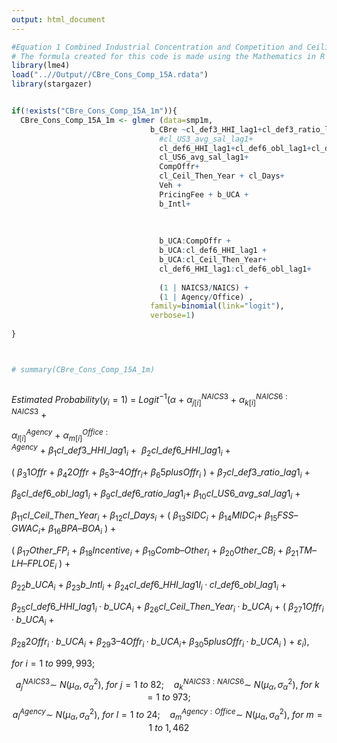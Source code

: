 ```yaml
---
output: html_document
---
```

```r
#Equation 1 Combined Industrial Concentration and Competition and Ceiling Breaches Likelihood
# The formula created for this code is made using the Mathematics in R Markdown. For more about Mathematics formatting in R Markdown, see my "Mathematics Formatting in R Markdown" file.
library(lme4)
load("..//Output//CBre_Cons_Comp_15A.rdata")
library(stargazer)


if(!exists("CBre_Cons_Comp_15A_1m")){
  CBre_Cons_Comp_15A_1m <- glmer (data=smp1m,
                               b_CBre ~cl_def3_HHI_lag1+cl_def3_ratio_lag1+#cl_def3_obl_lag1+
                                 #cl_US3_avg_sal_lag1+
                                 cl_def6_HHI_lag1+cl_def6_obl_lag1+cl_def6_ratio_lag1+
                                 cl_US6_avg_sal_lag1+
                                 CompOffr+
                                 cl_Ceil_Then_Year + cl_Days+ 
                                 Veh +
                                 PricingFee + b_UCA +
                                 b_Intl+
                                 
                                 
                                 
                                 b_UCA:CompOffr +
                                 b_UCA:cl_def6_HHI_lag1 + 
                                 b_UCA:cl_Ceil_Then_Year+
                                 cl_def6_HHI_lag1:cl_def6_obl_lag1+
                                 
                                 (1 | NAICS3/NAICS) + 
                                 (1 | Agency/Office) ,
                               family=binomial(link="logit"),
                               verbose=1)
  
}



# summary(CBre_Cons_Comp_15A_1m)
  
```

$Estimated~Probability(y_i = 1)~=~Logit^{-1}(α~+~α^{NAICS3}_{j[i]}~+~α^{NAICS6:NAICS3}_{k[i]}~+~$

$α^{Agency}_{l[i]}~+~α^{Office:Agency}_{m[i]}~+~β_{1}cl\_def3\_HHI\_lag1_{i}~+~~β_{2}cl\_def6\_HHI\_lag1_{i}~+$

$(~β_{3}1Offr~+~β_{4}2Offr~+~β_{5}3–4Offr_{i}+~β_{6}5plusOffr_{i}~)~+~β_{7}cl\_def3\_ratio\_lag1_{i}~+$

$β_8cl\_def6\_obl\_lag1_{i}~+~β_9cl\_def6\_ratio\_lag1_{i}+~β_{10}cl\_US6\_avg\_sal\_lag1_{i}~+$

$β_{11}cl\_Ceil\_Then\_Year_{i}~+~β_{12}cl\_Days_{i}~+~(~β_{13}SIDC_{i}~+~β_{14}MIDC_{i}+~β_{15}FSS–GWAC_{i}+~β_{16}BPA–BOA_{i}~)~+$

$(~β_{17}Other\_FP_{i}~+~β_{18}Incentive_{i}~+~β_{19}Comb–Other_{i}~+~β_{20}Other\_CB_{i}~+~β_{21}TM–LH–FPLOE_{i}~)~+$

$β_{22}b\_UCA_{i}~+~β_{23}b\_Intl_{i}~+~β_{24}cl\_def6\_HHI\_lag1l_{i}·cl\_def6\_obl\_lag1_{i}~+$

$β_{25}cl\_def6\_HHI\_lag1_{i}·b\_UCA_{i}~+~β_{26}cl\_Ceil\_Then\_Year_{i}·b\_UCA_{i}~+~(~β_{27}1Offr_{i}·b\_UCA_{i}~+$

$β_{28}2Offr_{i}·b\_UCA_{i}~+~β_{29}3–4Offr_{i}·b\_UCA_{i}+~β_{30}5plusOffr_{i}·b\_UCA_{i}~)~+~ε_{i}),$ 

$for~i=  1~to~999,993;$

$$a^{NAICS3}_{j}\sim~N(μ_{α},σ^{2}_{α}),~for~j= 1~to~82;~~~~ a^{NAICS3:NAICS6}_{k}\sim~N(μ_{α},σ^{2}_{α}),~for~k= 1~to~973;$$
$$a^{Agency}_{l}\sim~N(μ_{α},σ^{2}_{α}),~for~l= 1~to~24; ~~~~a^{Agency:Office}_{m}\sim~N(μ_{α},σ^{2}_{α}),~for~m= 1~to~1,462$$
